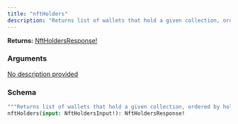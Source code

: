 ```yaml
---
title: "nftHolders"
description: "Returns list of wallets that hold a given collection, ordered by holdings descending. Also has the unique count of holders for that collection."
---
```


**Returns:** [NftHoldersResponse!](/api-reference/types/nftholdersresponse)

### Arguments

<a href="/api-reference/types/nftholdersinput">
  <ResponseField name="input" type="NftHoldersInput!" required>
    No description provided
  </ResponseField>
</a>

### Schema


```graphql 
"""Returns list of wallets that hold a given collection, ordered by holdings descending. Also has the unique count of holders for that collection."""
nftHolders(input: NftHoldersInput!): NftHoldersResponse!
```
